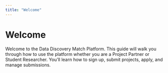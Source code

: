 ```yaml
---
title: "Welcome"
---
```


# Welcome

Welcome to the Data Discovery Match Platform. This guide will walk you through how to use the platform whether you are a Project Partner or Student Researcher. You’ll learn how to sign up, submit projects, apply, and manage submissions.
